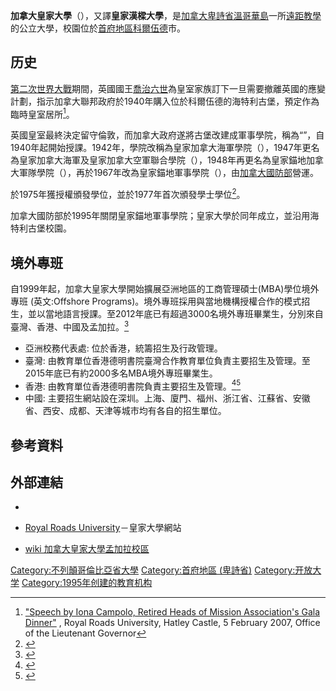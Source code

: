 {{noteTA
|G1=地名
|1=zh-hans:科尔伍德;zh-hk:高活;zh-mo:高活;zh-tw:科爾伍德;
}}
{{Infobox University
|name            =加拿大皇家大学<br>Royal Roads University
|native_name     =
|latin_name      =
|image      = [[File:Royal_Roads_University.jpg|220px]]
|image_size      = 
|caption         = 皇家大學海特利古堡校園
|motto           =Life.Changing
|established     =1940年[[加拿大皇家军事学院|加拿大皇家军事学院]]<br>1995年转为大学
|type            =公立大学
|endowment       = 0.4亿加拿大元
|staff           =
|faculty         =52 core full-time, plus 450 associate faculty
|president       =Dr. Allan R. Cahoon
|chancellor      =Wayne Strandlund
|vice-president and provost       =Dr. Steven Grundy
|head_label      =
|head            =
|students        = 2,500
|city            =[[维多利亚_(不列颠哥伦比亚)|维多利亚 (不列颠哥伦比亚)]]
|state           =[[不列颠哥伦比亚|不列颠哥伦比亚]]
|country         ={{CAN}}
|campus          =市区
|free_label      =
|free            =
|colors          =
|colours         = [[白色|白色]] {{color box|#FFFFFF}} 和 [[蓝色|蓝色]] {{color box|#072B61}}
|mascot          =
|nickname        =
|affiliations    =[[Association_of_Universities_and_Colleges_of_Canada|AUCC]], [[国际大学协会|国际大学协会]], [[Canadian_Virtual_University|CVU]], [[Canadian_Bureau_for_International_Education|CBIE]]
|footnotes       =
|website         ={{url|http://www.royalroads.ca}}
|logo            = 
|coor            = {{coord|48|26|04|N|123|28|22|W|region:CA-BC_type:edu|display=inline,title}}
}}
'''加拿大皇家大學'''（{{lang-en|Royal Roads University}}），又譯'''皇家漢樑大學'''，是[[加拿大|加拿大]][[卑詩省|卑詩省]][[溫哥華島|溫哥華島]]一所[[遠距教學|遠距教學]]的公立大學，校園位於[[首府地區_(卑詩省)|首府地區]][[科爾伍德|科爾伍德]]市。

== 历史 ==
[[第二次世界大戰|第二次世界大戰]]期間，英國國王[[喬治六世|喬治六世]]為皇室家族訂下一旦需要撤離英國的應變計劃，指示加拿大聯邦政府於1940年購入位於科爾伍德的海特利古堡，預定作為臨時皇室居所<ref>[http://www.ltgov.bc.ca/whatsnew/sp/sp_may07_2004.htm "Speech by Iona Campolo, Retired Heads of Mission Association's Gala Dinner"] {{Wayback|url=http://www.ltgov.bc.ca/whatsnew/sp/sp_may07_2004.htm |date=20040627085932 }}, Royal Roads University, Hatley Castle, 5 February 2007, Office of the Lieutenant Governor</ref>。

英國皇室最終決定留守倫敦，而加拿大政府遂將古堡改建成軍事學院，稱為“{{lang|en|HMCS Royal Roads}}”，自1940年起開始授課。1942年，學院改稱為皇家加拿大海軍學院（{{lang|en|Royal Canadian Naval College}}），1947年更名為皇家加拿大海軍及皇家加拿大空軍聯合學院（{{lang|en|RCN/RCAF Joint Services College}}），1948年再更名為皇家錨地加拿大軍隊學院（{{lang|en|Canadian Services College Royal Roads}}），再於1967年改為皇家錨地軍事學院（{{lang|en|Royal Roads Military College}}），由[[加拿大國防部|加拿大國防部]]營運。

於1975年獲授權頒發學位，並於1977年首次頒發學士學位<ref>{{cite web |url=http://www.royalroads.ca/about/history |title=History |publisher=皇家大學 |accessdate=2014-02-16 |archive-date=2014-02-22 |archive-url=https://web.archive.org/web/20140222051637/http://www.royalroads.ca/about/history |dead-url=no }}</ref>。

加拿大國防部於1995年關閉皇家錨地軍事學院；皇家大學於同年成立，並沿用海特利古堡校園。

==境外專班==
自1999年起，加拿大皇家大學開始擴展亞洲地區的工商管理碩士(MBA)學位境外專班 (英文:Offshore Programs)。境外專班採用與當地機構授權合作的模式招生，並以當地語言授課。至2012年底已有超過3000名境外專班畢業生，分別來自臺灣、香港、中國及孟加拉。<ref>{{Cite web |url=http://www.royalroads.ca/sites/default/files/reports_files/RRU_2010_11_-_2012_13_IAPR_BoG_Approved_v2.pdf |title=Institutional Accountability Plan and Report 2010/11-2012/13 |accessdate=2014-07-09 |archive-date=2015-09-24 |archive-url=https://web.archive.org/web/20150924092622/http://www.royalroads.ca/sites/default/files/reports_files/RRU_2010_11_-_2012_13_IAPR_BoG_Approved_v2.pdf |dead-url=no }}</ref>

* 亞洲校務代表處: 位於香港，統籌招生及行政管理。
* 臺灣: 由教育單位香港德明書院臺灣合作教育單位負責主要招生及管理。至2015年底已有約2000多名MBA境外專班畢業生。
* 香港: 由教育單位香港德明書院負責主要招生及管理。<ref>{{Cite web |url=http://www.royalroads.ca/admission/transfer-agreements/hong-kong-tak-ming-college-bba |title=Hong Kong Tak Ming College, BBA |accessdate=2014-07-09 |archive-date=2014-07-14 |archive-url=https://web.archive.org/web/20140714182918/http://www.royalroads.ca/admission/transfer-agreements/hong-kong-tak-ming-college-bba |dead-url=no }}</ref><ref>{{Cite web |url=http://www.lifelong.edu.hk/show_news.php?id=125&lan=tc |title=加拿大皇家大學（Royal Roads University, RRU）MBA簽約儀式 |accessdate=2014-07-09 |archive-date=2014-07-14 |archive-url=https://web.archive.org/web/20140714125315/http://www.lifelong.edu.hk/show_news.php?id=125&lan=tc |dead-url=no }}</ref>
* 中國: 主要招生網站設在深圳。上海、廈門、福州、浙江省、江蘇省、安徽省、西安、成都、天津等城市均有各自的招生單位。

==參考資料==
{{reflist}}

==外部連結==
*{{Commons-inline|Category:Royal Roads University|皇家大學}}
*{{en}}[https://web.archive.org/web/20200422133517/https://www.royalroads.ca/ Royal Roads University]－皇家大學網站
*{{en}}[https://web.archive.org/web/20120912011437/http://en.wikipedia.org/wiki/Royal_Roads_University_Bangladesh_Campus wiki 加拿大皇家大學孟加拉校區]

{{加拿大大学}}
{{Authority control}}
[[Category:不列顛哥倫比亞省大學|Category:不列顛哥倫比亞省大學]]
[[Category:首府地區_(卑詩省)|Category:首府地區 (卑詩省)]]
[[Category:开放大学|Category:开放大学]]
[[Category:1995年创建的教育机构|Category:1995年创建的教育机构]]